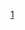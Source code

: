 {{Navbox
| name  = 含氮供体氧化还原酶类
| title = [[氧化还原酶]]：以含氮化合物为供体的[[氧化还原酶]]（[[EC编号|EC]] 1.7）
| titlestyle = background:#ffe777
| groupstyle = background-color:#f6b666
| evenstyle = background:#fff1f1

| group1 = [[EC编号列表_(EC_1)#EC_1.7.1_以NAD或NADP为受体|1.7.1]]：以[[烟酰胺腺嘌呤二核苷酸|NAD]]或[[烟酰胺腺嘌呤二核苷酸磷酸|NADP]]为受体
| list1 = [[鸟苷酸还原酶|GMP还原酶]]

| group2 = [[EC编号列表_(EC_1)#EC_1.7.2_以细胞色素为受体|1.7.2]]：以[[细胞色素]]为受体
| list2 = [[亚硝酸还原酶 (生成一氧化氮)]]

| group3 = [[EC编号列表_(EC_1)#EC_1.7.3_以氧气为受体|1.7.3]]：以[[氧气]]为受体
| list3 = [[尿酸氧化酶]] 

| group4 = [[EC编号列表_(EC_1)#EC_1.7.7_以铁硫蛋白为受体|1.7.7]]：以[[铁硫蛋白]]为受体
| list4 = [[铁氧还蛋白-亚硝酸还原酶]]

| group5 = [[EC编号列表_(EC_1)#EC_1.7.99_以其他物质为受体|1.7.99]]：以其他物质为受体
| list5 = [[羟胺还原酶]]

| belowstyle = background-color:#e1a777
| below = {{酶类导航}}
}}
<noinclude>
[[Category:酶模板|1]]
</noinclude>